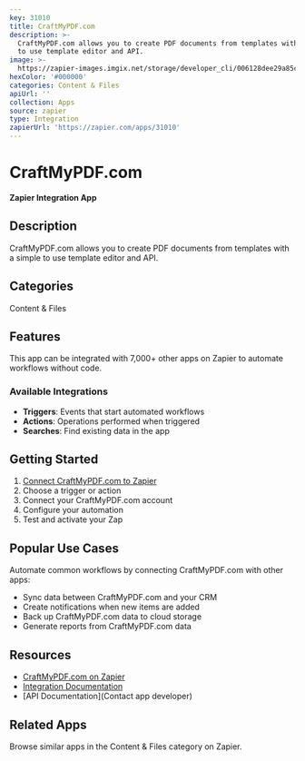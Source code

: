 ```yaml
---
key: 31010
title: CraftMyPDF.com
description: >-
  CraftMyPDF.com allows you to create PDF documents from templates with a simple
  to use template editor and API.
image: >-
  https://zapier-images.imgix.net/storage/developer_cli/006128dee29a85cb012a4c66110d7c78_2.png?auto=format%2Ccompress&ixlib=python-3.0.0&q=50
hexColor: '#000000'
categories: Content & Files
apiUrl: ''
collection: Apps
source: zapier
type: Integration
zapierUrl: 'https://zapier.com/apps/31010'
---
```

# CraftMyPDF.com

**Zapier Integration App**

## Description

CraftMyPDF.com allows you to create PDF documents from templates with a simple to use template editor and API.

## Categories

Content & Files

## Features

This app can be integrated with 7,000+ other apps on Zapier to automate workflows without code.

### Available Integrations

- **Triggers**: Events that start automated workflows
- **Actions**: Operations performed when triggered
- **Searches**: Find existing data in the app

## Getting Started

1. [Connect CraftMyPDF.com to Zapier](https://zapier.com/apps/31010)
2. Choose a trigger or action
3. Connect your CraftMyPDF.com account
4. Configure your automation
5. Test and activate your Zap

## Popular Use Cases

Automate common workflows by connecting CraftMyPDF.com with other apps:

- Sync data between CraftMyPDF.com and your CRM
- Create notifications when new items are added
- Back up CraftMyPDF.com data to cloud storage
- Generate reports from CraftMyPDF.com data

## Resources

- [CraftMyPDF.com on Zapier](https://zapier.com/apps/31010)
- [Integration Documentation](https://zapier.com/apps/31010/integrations)
- [API Documentation](Contact app developer)

## Related Apps

Browse similar apps in the Content & Files category on Zapier.
